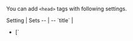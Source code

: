
You can add `<head>` tags with following settings.

<TableStyle>
Setting | Sets
-- | --
<Link href="/title">`title`</Link> | <ul><li>[`<title>`](https://developer.mozilla.org/en-US/docs/Web/HTML/Element/title)</li> <li>[`<meta property="og:title">`](https://ogp.me/#metadata:~:text=every%20page%20are%3A-,og%3Atitle,-%2D%20The%20title%20of)</li></ul>
<Link href="/description">`description`</Link> | <ul><li>[`<meta name="description">`](https://moz.com/learn/seo/meta-description)</li> <li>[`<meta property="og:description">`](https://ogp.me/#optional:~:text=accompany%20this%20object.-,og%3Adescription,-%2D%20A%20one%20to)</li></ul>
<Link href="/image">`image`</Link> | <ul> <li>[`<meta property="og:image">`](https://ahrefs.com/blog/open-graph-meta-tags/) (preview image)</li> <li>[`<meta name="twitter:card" content="summary_large_image">`](https://ogp.me/#optional:~:text=accompany%20this%20object.-,og%3Adescription,-%2D%20A%20one%20to)</li></ul>
<Link href="/viewport">`viewport`</Link> | <ul><li>[`<meta name="viewport">`](https://developer.mozilla.org/en-US/docs/Web/HTML/Viewport_meta_tag)</li></ul>
<Link href="/Head-setting">`Head`</Link> | Other `<head>` tags such as: <ul> <li>[`<link rel="icon">`](https://developer.mozilla.org/en-US/docs/Web/HTML/Element/link) (favicon)</li> <li>[`<link rel="apple-touch-icon">`](https://stackoverflow.com/questions/20440512/why-use-link-rel-apple-touch-icon-image-src/20440627#20440627) (mobile icon)</li> <li>[`<script>`](https://developer.mozilla.org/en-US/docs/Web/HTML/Element/script)</li> <li>...</li> </ul>
</TableStyle>

> You can dynamically set these settings inside your `+data` hook, by using the <Link href="/useConfig">`useConfig()` hook</Link>.

> You can dynamically set these settings inside your components, by using the <Link href="/useConfig#config-head">`<Head>` component</Link>.
> ```jsx
> import { Config } from 'vike-react/Config' // or vike-vue / vike-solid
> import { Head } from 'vike-react/Head'
> import { useAsync } from 'react-streaming'
>
> function Movies() {
>   const movies = useAsync(() => fetch('https://star-wars.brillout.com/api/films.json'))
>   return (
>     <Config title={`${moviesData.length} Star Wars Movies`} />
>     <Head>
>       <meta name="description" content={`List of all ${movies.length} Star Wars movies.`} />
>     <Head>
>     <ul>{ movies.map(movie => <li>{movie.title}</li>) }</ul>
>   )
> }
> ```

> See also `htmlAttributes` and `bodyAttributes` to add attributes such as `<html class="dark">` or `<body class="dark">`.

> You can create <Link href="#custom-settings">custom settings</Link>.

> These settings are provided by <UiFrameworkExtension name />. If you don't use <UiFrameworkExtension name /> then instead see <Link href="/head-manual" />.


## Typical usage

Let's see how you typically use these settings.

### Defaults

```js
// pages/+config.js

import image from './previewImage.jpg'

// Sets defaults, which some pages will override
export default {
  // Default <title>
  title: 'Awesome Rockets',
  // Default <meta name="description">
  description: 'We deliver payload to space',
  // Default <meta property="og:image">
  image
}
```

### Globals

```jsx
// /pages/+Head.jsx or
// /pages/+Head.vue

import favicon from './favicon.svg'

// Applies to all pages (cannot be overriden)
export function Head() {
  return <>
    <link rel="icon" href={favicon} type="image/svg+xml">
  </>
}
```

> Unlike the other settings, the `Head` setting is cumulative which means that `pages/+Head.js` applies to all your pages and cannot be overriden. See <Link href="/Head-setting#cumulative"></Link>.


### Page-specific

You can overriding the defaults and set different `<head>` tags for different pages.


### Using data

Setting `<head>` tags based on <Link href="/data-fetching">fetched data</Link>:

```js
// /pages/rocket/starship/+data.js
// Environment: server

export async function data() {
  const rocket = await sql.run(
    'SELECT { title, description } FROM rockets WHERE name = "starship";'
  )
  return rocket
}
```
```ts
// pages/product/+title.ts
// Environment: server, client

import type { PageContext } from 'vike/types'

// Overrides the default <title>
export default (pageContext) => pageContext.data.rocket.name
```

```ts
// pages/product/+description.ts
// Environment: server, client

import type { PageContext } from 'vike/types'

// Overrides the default <meta name="description">
export default (pageContext) => pageContext.data.rocket.description
```

> You can dynamically set these settings inside your `+data` hook, by using the
> You can dynamically set these settings inside your components, by using the

You can also use:
- <Link href="/useData">`useData()`</Link> and <Link href="/usePageContext">`usePageContext()`</Link> inside the `+Head` setting, see <Link href="/Head-setting#using-data" />.
- <Link href="/useConfig">The `useConfig()` hook</Link> to set `<head>` tags directly inside your `+data` hook (or any Vike hook).
- <Link href="/useConfig#config-head">The `<Config>` and `<Head>` components</Link> to set `<head>` tags directly inside your components.
  > The `<Config>` and `<Head>` components are particularly relevant when using integrations that enable components to fetch data, such as [`vike-react-query`](https://github.com/vikejs/vike-react/tree/main/packages/vike-react-query#readme) and [`vike-react-apollo`](https://github.com/vikejs/vike-react/tree/main/packages/vike-react-apollo#readme).


## `Head`

Setting `<head>` tags only to one page and based on <Link href="/data-fetching">fetched data</Link>:

```js
// /pages/rocket/starship/+data.js
// Environment: server

export { data }

async function data() {
  const rocket = await sql.run(
    'SELECT { title, description, social_image } FROM rockets WHERE name = "starship";'
  )
  return rocket
}
```
```jsx
// /pages/rocket/starship/+Head.jsx
// Environment: server

export { Head }

import { useData } from 'vike-react/useData' // or vike-vue / vike-solid

function Head() {
  const rocket = useData()
  return <>
    <meta name="description" content={rocket.description}>
    <meta property="og:image" content={rocket.social_image}>
  </>
}
```


## `title` & `favicon`

If your pages can have different `<title>` values, then use the setting `title` instead of the <Link href="#head">`Head`</Link> setting:

```js
// /pages/rocket/starship/+title.js
// Environment: server, client
export const title = 'SpaceX | Rocket Starship'
```
```js
// /pages/rocket/falcon-9/+title.js
// Environment: server, client
export const title = 'SpaceX | Rocket Falcon 9'
```

Upon <Link href="/client-routing">client-side navigating</Link> from the URL `/rocket/starship` to `/rocket/falcon-9`, the page's title is dynamically updated from `SpaceX | Rocket Starship` to `SpaceX | Rocket Falcon 9`. (By mutating the DOM with [`document.title = 'SpaceX | Rocket Falcon 9'`](https://developer.mozilla.org/en-US/docs/Web/API/Document/title).)

While defining `<title>` by using the `Head` setting correctly sets the page's title for the first page the user visits, it doesn't update the page's title upon <Link href="/client-routing">client-side navigation</Link>.

> Most `<head>` tags, such as [the social image tag `<meta property="og:image">`](https://ogp.me/), don't need to be updated upon client-side navigation because they are only used by crawlers. (Browsers don't do anything with `<meta property="og:image">`.) Crawlers don't execute JavaScript and, therefore, don't client-side navigate.

Likewise, if your [favicon](https://developer.mozilla.org/en-US/docs/Learn/HTML/Introduction_to_HTML/The_head_metadata_in_HTML#adding_custom_icons_to_your_site) can change from page to page, then define `/pages/rocket/starship/+favicon.png` instead of using the `Head` setting.

You can set `title` and `favicon` based on <Link href="/data-fetching">fetched data</Link>, for example:

```js
// /pages/rocket/starship/+title.js
// Environment: server, client

export function title(pageContext) {
  const rocket = pageContext.data
  return rocket.title
}
```
```tsx
// With TypeScript:

import type { Data } from './+data'
import type { PageContext } from 'vike/types'
export function title(pageContext: PageContext<Data>) {
  const rocket = pageContext.data
  return rocket.title
}
```
> As shown [here](https://gist.github.com/brillout/e7fe603bd44c9ec1be7e98f3ae28636a) you can define the logic, of using `data.title` to set the page's title, once and apply it to all your pages.


## Custom settings

TODO


## Internationalization

Example of internationalizing (i18n) `<head>` tags:

```jsx
// /pages/+Head.js
// Environment: server

export { Head }

import { usePageContext } from 'vike-react/usePageContext' // or 'vike-vue' / 'vike-solid'

function Head() {
  const pageContext = usePageContext()
  const description = pageContext.locale === 'de-DE' ?
    'Wir liefern zum Weltall.' :
    'We deliver payload to space.'
  return <>
    <meta name="description" content={description}>
  </>
}
```
```js
// /pages/+title.js
// Environment: server, client

export function title(pageContext) {
  const title = pageContext.locale === 'de-DE' ?
    'SpaceX | Das Weltall Unternehmen' :
    'SpaceX | The space company'
  return title
}
```

See also:
 - <Link href="/i18n" />
 - <Link href="/usePageContext" />


## See also

- <Link href="/Head-setting" />
- <Link href="/markdown#metadata" />
- <Link href="/data-fetching" />
- <Link href="/lang" />
- <Link href="/usePageContext" />
- <Link href="/useData" />
- <Link href="/pageContext" />
- [Blog post "My current HTML boilerplate" showcasing and explaing a common boilerplate](https://www.matuzo.at/blog/html-boilerplate/)
